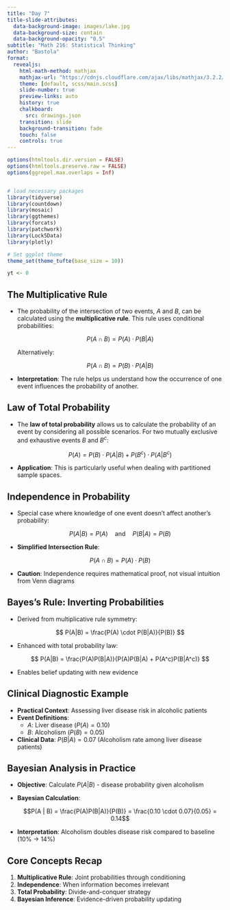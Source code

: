 ```yaml
---
title: "Day 7"
title-slide-attributes:
  data-background-image: images/lake.jpg
  data-background-size: contain
  data-background-opacity: "0.5"
subtitle: "Math 216: Statistical Thinking"
author: "Bastola"
format:
  revealjs:
    html-math-method: mathjax
    mathjax-url: "https://cdnjs.cloudflare.com/ajax/libs/mathjax/3.2.2/MathJax.js" 
    theme: [default, scss/main.scss]
    slide-number: true
    preview-links: auto
    history: true
    chalkboard: 
      src: drawings.json
    transition: slide
    background-transition: fade    
    touch: false
    controls: true
---
```


```r
options(htmltools.dir.version = FALSE)
options(htmltools.preserve.raw = FALSE)
options(ggrepel.max.overlaps = Inf)


# load necessary packages
library(tidyverse)
library(countdown)
library(mosaic)
library(ggthemes)
library(forcats)
library(patchwork)
library(Lock5Data)
library(plotly)

# Set ggplot theme
theme_set(theme_tufte(base_size = 10))

yt <- 0
```


## The Multiplicative Rule

::: cle6
::: font70

- The probability of the intersection of two events, $A$ and $B$, can be calculated using the **multiplicative rule**. This rule uses conditional probabilities:
  
  $$
  P(A \cap B) = P(A) \cdot P(B|A)
  $$
  
  Alternatively:
  
  $$
  P(A \cap B) = P(B) \cdot P(A|B)
  $$

- **Interpretation**: The rule helps us understand how the occurrence of one event influences the probability of another.

:::
:::


## Law of Total Probability

::: cle8
::: font70

- The **law of total probability** allows us to calculate the probability of an event by considering all possible scenarios. For two mutually exclusive and exhaustive events $B$ and $B^c$:
  
  $$
  P(A) = P(B) \cdot P(A|B) + P(B^c) \cdot P(A|B^c)
  $$

- **Application**: This is particularly useful when dealing with partitioned sample spaces.
:::
:::



## Independence in Probability

::: cle9
::: font70
- Special case where knowledge of one event doesn't affect another's probability:
  
  $$
  P(A|B) = P(A) \quad \text{and} \quad P(B|A) = P(B)
  $$

- **Simplified Intersection Rule**:
  
  $$
  P(A \cap B) = P(A) \cdot P(B)
  $$

- **Caution**: Independence requires mathematical proof, not visual intuition from Venn diagrams

:::
:::


## Bayes's Rule: Inverting Probabilities

::: cle12
::: font70

- Derived from multiplicative rule symmetry:
  
  $$
  P(A|B) = \frac{P(A) \cdot P(B|A)}{P(B)}
  $$

- Enhanced with total probability law:
  
  $$
  P(A|B) = \frac{P(A)P(B|A)}{P(A)P(B|A) + P(A^c)P(B|A^c)}
  $$

- Enables belief updating with new evidence

:::
:::


## Clinical Diagnostic Example

::: cle6
::: font70

- **Practical Context**: Assessing liver disease risk in alcoholic patients
- **Event Definitions**:
  - $A$: Liver disease ($P(A) = 0.10$)
  - $B$: Alcoholism ($P(B) = 0.05$)
- **Clinical Data**: $P(B|A) = 0.07$ (Alcoholism rate among liver disease patients)

:::
:::


## Bayesian Analysis in Practice

::: fsp
::: font70

- **Objective**: Calculate $P(A | B)$ - disease probability given alcoholism
- **Bayesian Calculation**:
  
  $$P(A | B) = \frac{P(A)P(B|A)}{P(B)} = \frac{0.10 \cdot 0.07}{0.05} = 0.14$$

- **Interpretation**: Alcoholism doubles disease risk compared to baseline (10% → 14%)

:::
:::



## Core Concepts Recap

::: cle6
::: font80
1. **Multiplicative Rule**: Joint probabilities through conditioning  
2. **Independence**: When information becomes irrelevant  
3. **Total Probability**: Divide-and-conquer strategy  
4. **Bayesian Inference**: Evidence-driven probability updating
:::
:::
